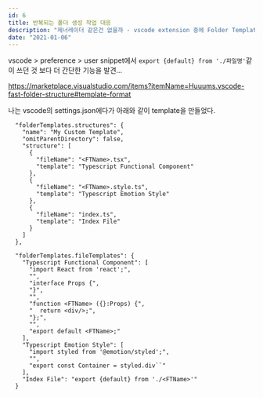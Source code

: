 ```yaml
---
id: 6
title: 반복되는 폴더 생성 작업 대응
description: "제너레이더 같은건 없을까 - vscode extension 중에 Folder Templates를 써보자"
date: "2021-01-06"
---
```


vscode > preference > user snippet에서 `export {default} from './파일명'`같이 쓰던 것 보다 더 간단한 기능을 발견...

https://marketplace.visualstudio.com/items?itemName=Huuums.vscode-fast-folder-structure#template-format

나는 vscode의 settings.json에다가 아래와 같이 template을 만들었다.

```
  "folderTemplates.structures": {
    "name": "My Custom Template",
    "omitParentDirectory": false,
    "structure": [
      {
        "fileName": "<FTName>.tsx",
        "template": "Typescript Functional Component"
      },
      {
        "fileName": "<FTName>.style.ts",
        "template": "Typescript Emotion Style"
      },
      {
        "fileName": "index.ts",
        "template": "Index File"
      }
    ]
  },

  "folderTemplates.fileTemplates": {
    "Typescript Functional Component": [
      "import React from 'react';",
      "",
      "interface Props {",
      "}",
      "",
      "function <FTName> ({}:Props) {",
      "  return <div/>;",
      "};",
      "",
      "export default <FTName>;"
    ],
    "Typescript Emotion Style": [
      "import styled from '@emotion/styled';",
      "",
      "export const Container = styled.div``"
    ],
    "Index File": "export {default} from './<FTName>'"
  }
```
